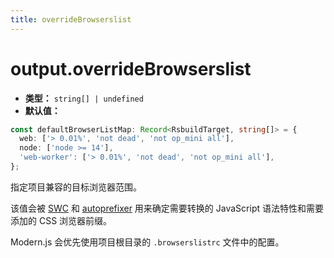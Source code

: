 ```yaml
---
title: overrideBrowserslist
---
```


# output.overrideBrowserslist

- **类型：** `string[] | undefined`
- **默认值：**

```ts
const defaultBrowserListMap: Record<RsbuildTarget, string[]> = {
  web: ['> 0.01%', 'not dead', 'not op_mini all'],
  node: ['node >= 14'],
  'web-worker': ['> 0.01%', 'not dead', 'not op_mini all'],
};
```

指定项目兼容的目标浏览器范围。

该值会被 [SWC](https://github.com/swc-project/swc) 和 [autoprefixer](https://github.com/postcss/autoprefixer) 用来确定需要转换的 JavaScript 语法特性和需要添加的 CSS 浏览器前缀。

Modern.js 会优先使用项目根目录的 `.browserslistrc` 文件中的配置。


<RsbuildConfig configName="output.overrideBrowserslist" />
